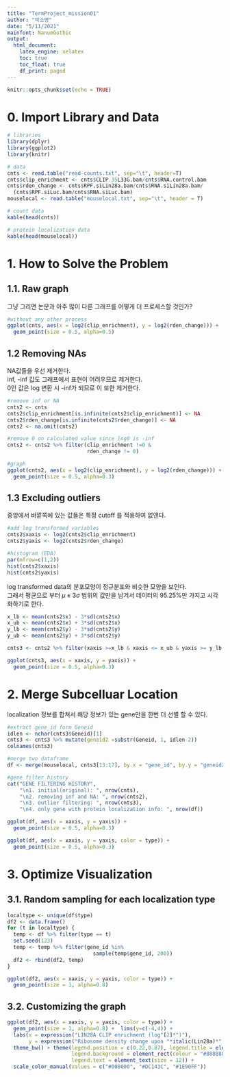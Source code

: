 ```yaml
---
title: "TermProject_mission01"
author: "박소영"
date: "5/11/2021"
mainfont: NanumGothic
output:
  html_document:
    latex_engine: xelatex
    toc: true
    toc_float: true
    df_print: paged
---
```


```r
knitr::opts_chunk$set(echo = TRUE)
```


# 0. Import Library and Data
```r
# libraries
library(dplyr)
library(ggplot2)
library(knitr)

# data
cnts <- read.table("read-counts.txt", sep="\t", header=T)
cnts$clip_enrichment <- cnts$CLIP.35L33G.bam/cnts$RNA.control.bam
cnts$rden_change <- cnts$RPF.siLin28a.bam/cnts$RNA.siLin28a.bam/
  (cnts$RPF.siLuc.bam/cnts$RNA.siLuc.bam)
mouselocal <- read.table("mouselocal.txt", sep="\t", header = T)
```

```r
# count data
kable(head(cnts))
```

```r
# protein localization data
kable(head(mouselocal))
```
# 1. How to Solve the Problem
## 1.1. Raw graph
그냥 그리면 논문과 아주 많이 다른 그래프를 어떻게 더 프로세스할 것인가?
```r
#without any other process
ggplot(cnts, aes(x = log2(clip_enrichment), y = log2(rden_change))) +
  geom_point(size = 0.5, alpha=0.5)
```


## 1.2 Removing NAs
NA값들을 우선 제거한다.  
inf, -inf 값도 그래프에서 표현이 어려우므로 제거한다.  
0인 값은 log 변환 시 -inf가 되므로 이 또한 제거한다.

```r
#remove inf or NA
cnts2 <- cnts
cnts2$clip_enrichment[is.infinite(cnts2$clip_enrichment)] <- NA
cnts2$rden_change[is.infinite(cnts2$rden_change)] <- NA
cnts2 <- na.omit(cnts2)

#remove 0 on calculated value since log0 is -inf
cnts2 <- cnts2 %>% filter(clip_enrichment !=0 &
                          rden_change != 0)

#graph
ggplot(cnts2, aes(x = log2(clip_enrichment), y = log2(rden_change))) +
  geom_point(size = 0.5, alpha=0.3)
```

## 1.3 Excluding outliers
중앙에서 바깥쪽에 있는 값들은 특정 cutoff 를 적용하여 없앤다.  

```r
#add log transformed variables
cnts2$xaxis <- log2(cnts2$clip_enrichment)
cnts2$yaxis <- log2(cnts2$rden_change)

#histogram (EDA)
par(mfrow=c(1,2))
hist(cnts2$xaxis)
hist(cnts2$yaxis)
```
log transformed data의 분포모양이 정규분포와 비슷한 모양을 보인다.  
그래서 평균으로 부터 $\mu\pm3\sigma$ 범위의 값만을 남겨서 데이터의 95.25%만 가지고 시각화하기로 한다.
```r
x_lb <- mean(cnts2$x) - 3*sd(cnts2$x)
x_ub <- mean(cnts2$x) + 3*sd(cnts2$x)
y_lb <- mean(cnts2$y) - 3*sd(cnts2$y)        
y_ub <- mean(cnts2$y) + 3*sd(cnts2$y)

cnts3 <- cnts2 %>% filter(xaxis >=x_lb & xaxis <= x_ub & yaxis >= y_lb & yaxis <= y_ub)

ggplot(cnts3, aes(x = xaxis, y = yaxis)) +
  geom_point(size = 0.5, alpha=0.3)
```

# 2. Merge Subcelluar Location
localization 정보를 합쳐서 해당 정보가 있는 gene만을 한번 더 선별 할 수 있다.
```r
#extract gene_id form Geneid
idlen <- nchar(cnts3$Geneid)[1]
cnts3 <- cnts3 %>% mutate(geneid2 =substr(Geneid, 1, idlen-2))
colnames(cnts3)

#merge two dataframe
df <- merge(mouselocal, cnts3[13:17], by.x = "gene_id", by.y = "geneid2")

#gene filter history
cat("GENE FILTERING HISTORY",
    "\n1. initial(original): ", nrow(cnts), 
    "\n2. removing inf and NA: ", nrow(cnts2), 
    "\n3. outlier filtering: ", nrow(cnts3),
    "\n4. only gene with protein localization info: ", nrow(df))
```
```r
ggplot(df, aes(x = xaxis, y = yaxis)) +
  geom_point(size = 0.5, alpha=0.3)

ggplot(df, aes(x = xaxis, y = yaxis, color = type)) +
  geom_point(size = 0.5, alpha=0.3)
```

# 3. Optimize Visualization
## 3.1. Random sampling for each localization type
```r
localtype <- unique(df$type)
df2 <- data.frame()
for (t in localtype) {
  temp <- df %>% filter(type == t)
  set.seed(123)
  temp <- temp %>% filter(gene_id %in%
                            sample(temp$gene_id, 200))
  df2 <- rbind(df2, temp)
}

ggplot(df2, aes(x = xaxis, y = yaxis, color = type)) +
  geom_point(size = 1, alpha=0.8)

```

## 3.2. Customizing the graph
```R
ggplot(df2, aes(x = xaxis, y = yaxis, color = type)) +
  geom_point(size = 1, alpha=0.8) +  lims(y=c(-4,4)) +
  labs(x = expression("LIN28A CLIP enrichment (log"[2]*")"),
       y = expression("Ribosome density change upon "*italic(Lin28a)*" knockdown (log"[2]*")")) +
  theme_bw() + theme(legend.position = c(0.22,0.87), legend.title = element_blank(),
                     legend.background = element_rect(colour = "#888888", size =0.5),
                     legend.text = element_text(size = 12)) + 
  scale_color_manual(values = c("#008000", "#DC143C", "#1E90FF"))
```